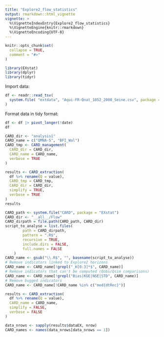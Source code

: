 ```yaml
---
title: "Explore2_flow_statistics"
output: rmarkdown::html_vignette
vignette: >
  %\VignetteIndexEntry{Explore2_flow_statistics}
  %\VignetteEngine{knitr::rmarkdown}
  %\VignetteEncoding{UTF-8}
---
```


```r
knitr::opts_chunk$set(
  collapse = TRUE,
  comment = "#>"
)
```

```r
library(EXstat)
library(dplyr)
library(tidyr)
```

Import data:

```r
df <- readr::read_tsv(
  system.file( "extdata", "Aqui-FR-Qnat_1852_2008_Seine.csv", package = "EXstat")
)
```

Format data in tidy format:

```r
df <- df |> pivot_longer(!date)
df
```

```r
CARD_dir <- "analysis1"
CARD_name = c("QMNA-5", "BFI_Wal")
CARD_tmp <- CARD_management(
  CARD_dir = CARD_dir,
  CARD_name = CARD_name,
  verbose = TRUE
)
```

```r
results <- CARD_extraction(
  df %>% rename(Q = value),
  CARD_tmp = CARD_tmp,
  CARD_dir = CARD_dir,
  simplify = TRUE,
  verbose = TRUE
)
results
```

```r
CARD_path <- system.file("CARD", package = "EXstat")
CARD_dir <- "__all__/Flow"
CARD_dirpath = file.path(CARD_path, CARD_dir)
script_to_analyse = list.files(
        path = CARD_dirpath,
        pattern = ".R$",
        recursive = TRUE,
        include.dirs = FALSE,
        full.names = FALSE
    )
CARD_name <- gsub("\\.R$", "", basename(script_to_analyse))
# Remove indicators linked to Explore2 horizons
CARD_name <- CARD_name[!grepl("_H[0-3]*$", CARD_name)]
# Remove indicators that can't be computed (Qobs/Qsim comparisons)
CARD_name <- CARD_name[!grepl("Bias|KGE|NSE|STD", CARD_name)]
# Remove bugged indicators
CARD_name <- CARD_name[!CARD_name %in% c("med{dtRec}")]

```

```r
results <- CARD_extraction(
  df %>% rename(Q = value),
  CARD_name = CARD_name,
  simplify = FALSE, 
  verbose = FALSE
)
```

```r
data_nrows <- sapply(results$dataEX, nrow)
CARD_names <- names(data_nrows[data_nrows == 1])
```

